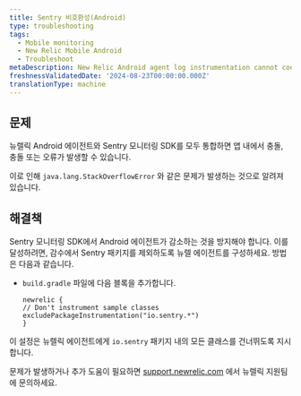 ```yaml
---
title: Sentry 비호환성(Android)
type: troubleshooting
tags:
  - Mobile monitoring
  - New Relic Mobile Android
  - Troubleshoot
metaDescription: New Relic Android agent log instrumentation cannot coexist with Sentry Android.
freshnessValidatedDate: '2024-08-23T00:00:00.000Z'
translationType: machine
---
```


## 문제

뉴렐릭 Android 에이전트와 Sentry 모니터링 SDK를 모두 통합하면 앱 내에서 충돌, 충돌 또는 오류가 발생할 수 있습니다.

이로 인해 `java.lang.StackOverflowError` 와 같은 문제가 발생하는 것으로 알려져 있습니다.

## 해결책

Sentry 모니터링 SDK에서 Android 에이전트가 감소하는 것을 방지해야 합니다. 이를 달성하려면, 감수에서 Sentry 패키지를 제외하도록 뉴렐 에이전트를 구성하세요. 방법은 다음과 같습니다.

* `build.gradle` 파일에 다음 블록을 추가합니다.

  ```
  newrelic {
  // Don't instrument sample classes
  excludePackageInstrumentation("io.sentry.*")
  }
  ```

이 설정은 뉴렐릭 에이전트에게 `io.sentry` 패키지 내의 모든 클래스를 건너뛰도록 지시합니다.

문제가 발생하거나 추가 도움이 필요하면 [support.newrelic.com](https://support.newrelic.com) 에서 뉴렐릭 지원팀에 문의하세요.